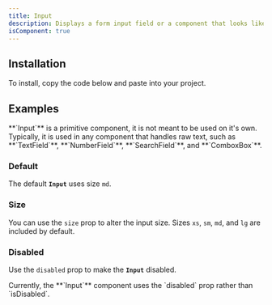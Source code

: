 ```yaml
---
title: Input
description: Displays a form input field or a component that looks like an input field.
isComponent: true
---
```


## Installation

To install, copy the code below and paste into your project.

<ComponentSource src="../../packages/ui/src/input.tsx" />

## Examples

<Callout type="important">
  **`Input`** is a primitive component, it is not meant to be used on it's own.
  Typically, it is used in any component that handles raw text, such as
  **`TextField`**, **`NumberField`**, **`SearchField`**, and **`ComboxBox`**.
</Callout>

### Default

The default **`Input`** uses size `md`.

<ComponentExample name="input" story="default" />

### Size

You can use the `size` prop to alter the input size. Sizes `xs`, `sm`, `md`, and `lg` are included by default.

<ComponentExample name="input" story="sizes" />

### Disabled

Use the `disabled` prop to make the **`Input`** disabled.

<Callout type="warning">
  Currently, the **`Input`** component uses the `disabled` prop rather than `isDisabled`.
</Callout>

<ComponentExample name="input" story="disabled" />
